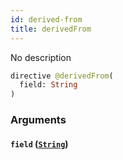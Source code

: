 ```yaml
---
id: derived-from
title: derivedFrom
---
```


No description

```graphql
directive @derivedFrom(
  field: String
)
```

### Arguments

#### `field` ([`String`](/schema/scalars/string))
